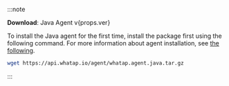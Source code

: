 :::note

<p><b>Download</b>: <Link to={`https://repo.whatap.io/maven/io/whatap/whatap.agent/${props.ver}/whatap.agent-${props.ver}.jar`}>Java Agent v{props.ver}</Link></p>

To install the Java agent for the first time, install the package first using the following command. For more information about agent installation, see [the following](../../java/install-agent).

```bash
wget https://api.whatap.io/agent/whatap.agent.java.tar.gz
```

:::
